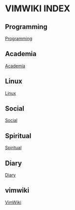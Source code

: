 = VIMWIKI INDEX =

==Programming==
[[Programming/index|Programming]]

==Academia==
[[Academia/index|Academia]]

==Linux==
[[Linux/index|Linux]]

==Social==
[[Social/index|Social]]

==Spiritual==
[[Spiritual/index|Spiritual]]

==Diary==
[[diary/diary|Diary]]

== vimwiki ==
[[vimwiki syntax|VimWiki]] 

